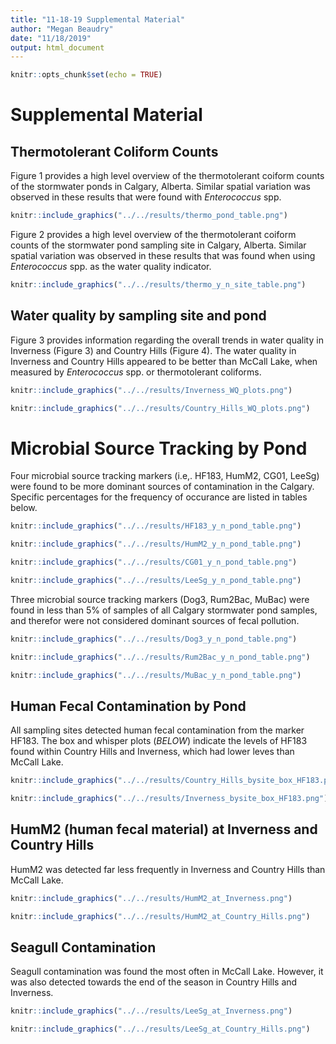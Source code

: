 ```yaml
---
title: "11-18-19 Supplemental Material"
author: "Megan Beaudry"
date: "11/18/2019"
output: html_document
---
```


```r
knitr::opts_chunk$set(echo = TRUE)
```


# __Supplemental Material__


## Thermotolerant Coliform Counts
Figure 1 provides a high level overview of the thermotolerant coiform counts of the stormwater ponds in Calgary, Alberta. Similar spatial variation was observed in these results that were found with _Enterococcus_ spp.

```r
knitr::include_graphics("../../results/thermo_pond_table.png")
```

Figure 2 provides a high level overview of the thermotolerant coiform counts of the stormwater pond sampling site in Calgary, Alberta. Similar spatial variation was observed in these results that was found when using _Enterococcus_ spp. as the water quality indicator. 

```r
knitr::include_graphics("../../results/thermo_y_n_site_table.png")
```


## Water quality by sampling site and pond 

Figure 3 provides information regarding the overall trends in water quality in Inverness (Figure 3) and Country Hills (Figure 4). The water quality in Inverness and Country Hills appeared to be better than McCall Lake, when measured by _Enterococcus_ spp. or thermotolerant coliforms. 

```r
knitr::include_graphics("../../results/Inverness_WQ_plots.png")
```


```r
knitr::include_graphics("../../results/Country_Hills_WQ_plots.png")
```


# Microbial Source Tracking by Pond
Four microbial source tracking markers (i.e,. HF183, HumM2, CG01, LeeSg) were found to be more dominant sources of contamination in the Calgary. Specific percentages for the frequency of occurance are listed in tables below. 
```r
knitr::include_graphics("../../results/HF183_y_n_pond_table.png")
```


```r
knitr::include_graphics("../../results/HumM2_y_n_pond_table.png")
```


```r
knitr::include_graphics("../../results/CG01_y_n_pond_table.png")
```


```r
knitr::include_graphics("../../results/LeeSg_y_n_pond_table.png")
```


Three microbial source tracking markers (Dog3, Rum2Bac, MuBac) were found in less than 5% of samples of all Calgary stormwater pond samples, and therefor were not considered dominant sources of fecal pollution. 
 
 

```r
knitr::include_graphics("../../results/Dog3_y_n_pond_table.png")
```



```r
knitr::include_graphics("../../results/Rum2Bac_y_n_pond_table.png")
```



```r
knitr::include_graphics("../../results/MuBac_y_n_pond_table.png")
```

## Human Fecal Contamination by Pond
All sampling sites detected human fecal contamination from the marker HF183. The box and whisper plots (*BELOW*) indicate the levels of HF183 found within Country Hills and Inverness, which had lower leves than McCall Lake. 


```r
knitr::include_graphics("../../results/Country_Hills_bysite_box_HF183.png")
```



```r
knitr::include_graphics("../../results/Inverness_bysite_box_HF183.png")

```



## HumM2 (human fecal material) at Inverness and Country Hills

HumM2 was detected far less frequently in Inverness and Country Hills than McCall Lake. 

```r
knitr::include_graphics("../../results/HumM2_at_Inverness.png")
```


```r
knitr::include_graphics("../../results/HumM2_at_Country_Hills.png")
```



## Seagull Contamination
Seagull contamination was found the most often in McCall Lake. However, it was also detected towards the end of the season in Country Hills and Inverness.

```r
knitr::include_graphics("../../results/LeeSg_at_Inverness.png")
```

```r
knitr::include_graphics("../../results/LeeSg_at_Country_Hills.png")
```




